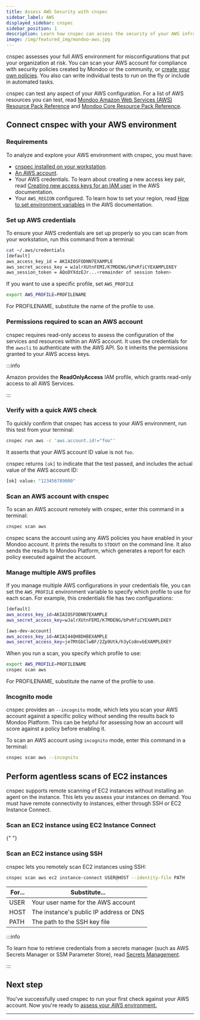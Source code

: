 ```yaml
---
title: Assess AWS Security with cnspec
sidebar_label: AWS
displayed_sidebar: cnspec
sidebar_position: 1
description: Learn how cnspec can assess the security of your AWS infrastructure
image: /img/featured_img/mondoo-aws.jpg
---
```


cnspec assesses your full AWS environment for misconfigurations that put your organization at risk. You can scan your AWS account for compliance with security policies created by Mondoo or the community, or [create your own policies](/cnspec/cnspec-policies/write/). You also can write individual tests to run on the fly or include in automated tasks.

cnspec can test any aspect of your AWS configuration. For a list of AWS resources you can test, read [Mondoo Amazon Web Services (AWS) Resource Pack Reference](/mql/resources/aws-pack/) and [Mondoo Core Resource Pack Reference](/mql/resources/core-pack/).

## Connect cnspec with your AWS environment

### Requirements

To analyze and explore your AWS environment with cnspec, you must have:

- [cnspec installed on your workstation](/cnspec/).
- [An AWS account](https://aws.amazon.com/free/).
- Your AWS credentials. To learn about creating a new access key pair, read [Creating new access keys for an IAM user](https://docs.aws.amazon.com/keyspaces/latest/devguide/access.credentials.html#create.keypair) in the AWS documentation.
- Your `AWS_REGION` configured. To learn how to set your region, read [How to set environment variables](https://docs.aws.amazon.com/cli/latest/userguide/cli-configure-envvars.html#envvars-set) in the AWS documentation.

### Set up AWS credentials

To ensure your AWS credentials are set up properly so you can scan from your workstation, run this command from a terminal:

```bash
cat ~/.aws/credentials
[default]
aws_access_key_id = AKIAIOSFODNN7EXAMPLE
aws_secret_access_key = wJalrXUtnFEMI/K7MDENG/bPxRfiCYEXAMPLEKEY
aws_session_token = AQoDYXdzEJr...<remainder of session token>
```

If you want to use a specific profile, set `AWS_PROFILE`

```bash
export AWS_PROFILE=PROFILENAME
```

For PROFILENAME, substitute the name of the profile to use.

### Permissions required to scan an AWS account

cnspec requires read-only access to assess the configuration of the services and resources within an AWS account. It uses the credentials for the `awscli` to authenticate with the AWS API. So it inherits the permissions granted to your AWS access keys.

:::info

Amazon provides the **ReadOnlyAccess** IAM profile, which grants read-only access to all AWS Services.

:::

### Verify with a quick AWS check

To quickly confirm that cnspec has access to your AWS environment, run this test from your terminal:

```bash
cnspec run aws -c 'aws.account.id!="foo"'
```

It asserts that your AWS account ID value is not `foo`.

cnspec returns `[ok]` to indicate that the test passed, and includes the actual value of the AWS account ID:

```coffeescript
[ok] value: "123456789000"
```

### Scan an AWS account with cnspec

To scan an AWS account remotely with cnspec, enter this command in a terminal:

```bash
cnspec scan aws
```

cnspec scans the account using any AWS policies you have enabled in your Mondoo account. It prints the results to `STDOUT` on the command line. It also sends the results to Mondoo Platform, which generates a report for each policy executed against the account.

### Manage multiple AWS profiles

If you manage multiple AWS configurations in your credentials file, you can set the `AWS_PROFILE` environment variable to specify which profile to use for each scan. For example, this credentials file has two configurations:

```bash title='~/.aws/credentials'
[default]
aws_access_key_id=AKIAIOSFODNN7EXAMPLE
aws_secret_access_key=wJalrXUtnFEMI/K7MDENG/bPxRfiCYEXAMPLEKEY

[aws-dev-account]
aws_access_key_id=AKIAI44QH8DHBEXAMPLE
aws_secret_access_key=je7MtGbClwBF/2Zp9Utk/h3yCo8nvbEXAMPLEKEY
```

When you run a scan, you specify which profile to use:

```bash title="Select AWS profile to scan"
export AWS_PROFILE=PROFILENAME
cnspec scan aws
```

For PROFILENAME, substitute the name of the profile to use.

### Incognito mode

cnspec provides an `--incognito` mode, which lets you scan your AWS account against a specific policy without sending the results back to Mondoo Platform. This can be helpful for assessing how an account will score against a policy before enabling it.

To scan an AWS account using `incognito` mode, enter this command in a terminal:

```bash
cnspec scan aws --incognito
```

## Perform agentless scans of EC2 instances

cnspec supports remote scanning of EC2 instances without installing an agent on the instance. This lets you assess your instances on demand. You must have remote connectivity to instances, either through SSH or EC2 Instance Connect.

### Scan an EC2 instance using EC2 Instance Connect


<Partial />{" "}

### Scan an EC2 instance using SSH

cnspec lets you remotely scan EC2 instances using SSH:

```bash
cnspec scan aws ec2 instance-connect USER@HOST --identity-file PATH
```

| For... | Substitute...                           |
| ------ | --------------------------------------- |
| USER   | Your user name for the AWS account      |
| HOST   | The instance's public IP address or DNS |
| PATH   | The path to the SSH key file            |

:::info

To learn how to retrieve credentials from a secrets manager (such as AWS Secrets Manager or SSM Parameter Store), read [Secrets Management](/platform/infra/opsys/automation/vault.md).

:::

## Next step

You've successfully used cnspec to run your first check against your AWS account. Now you're ready to [assess your AWS environment.](/cnspec/cloud/aws/account)

---
